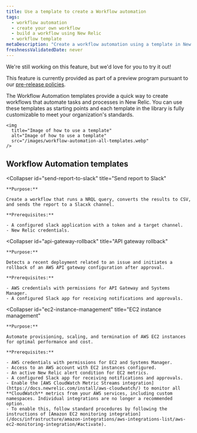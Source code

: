 ```yaml
---
title: Use a template to create a Workflow automation
tags:
  - workflow automation
  - create your own workflow
  - build a workflow using New Relic
  - workflow template
metaDescription: "Create a workflow automation using a template in New Relic"
freshnessValidatedDate: never
---
```


<Callout title="preview">
  We're still working on this feature, but we'd love for you to try it out!

  This feature is currently provided as part of a preview program pursuant to our [pre-release policies](/docs/licenses/license-information/referenced-policies/new-relic-pre-release-policy).
</Callout>

The Workflow Automation templates provide a quick way to create workflows that automate tasks and processes in New Relic. You can use these templates as starting points and each template in the library is fully customizable to meet your organization's standards.

    <img
      title="Image of how to use a template"
      alt="Image of how to use a template"
      src="/images/workflow-automation-all-templates.webp"
    />

## Workflow Automation templates

<CollapserGroup>

  <Collapser
    id="send-report-to-slack"
    title="Send report to Slack"
  >

    **Purpose:**

    Create a workflow that runs a NRQL query, converts the results to CSV, and sends the report to a Slacxk channel.

    **Prerequisites:**

    - A configured slack application with a token and a target channel.
    - New Relic credentials.

  </Collapser>

  <Collapser
    id="api-gateway-rollback"
    title="API gateway rollback"
  >
    **Purpose:**

    Detects a recent deployment related to an issue and initiates a rollback of an AWS API gateway configuration after approval.

    **Prerequisites:**

    - AWS credentials with permissions for API Gateway and Systems Manager.
    - A configured Slack app for receiving notifications and approvals.

  </Collapser>

  <Collapser
    id="ec2-instance-management"
    title="EC2 instance management"
  >
    **Purpose:**

    Automate provisioning, scaling, and termination of AWS EC2 instances for optimal performance and cost.

    **Prerequisites:**

    - AWS credentials with permissions for EC2 and Systems Manager.
    - Access to an AWS account with EC2 instances configured.
    - An active New Relic alert condition for EC2 metrics.
    - A configured Slack app for receiving notifications and approvals.
    - Enable the [AWS CloudWatch Metric Streams integration](https://docs.newrelic.com/install/aws-cloudwatch/) to monitor all **CloudWatch** metrics from your AWS services, including custom namespaces. Individual integrations are no longer a recommended option.
    - To enable this, follow standard procedures by following the instructions of [Amazon EC2 monitoring integration](/docs/infrastructure/amazon-integrations/aws-integrations-list/aws-ec2-monitoring-integration/#activate).
  </Collapser>
</CollapserGroup>
